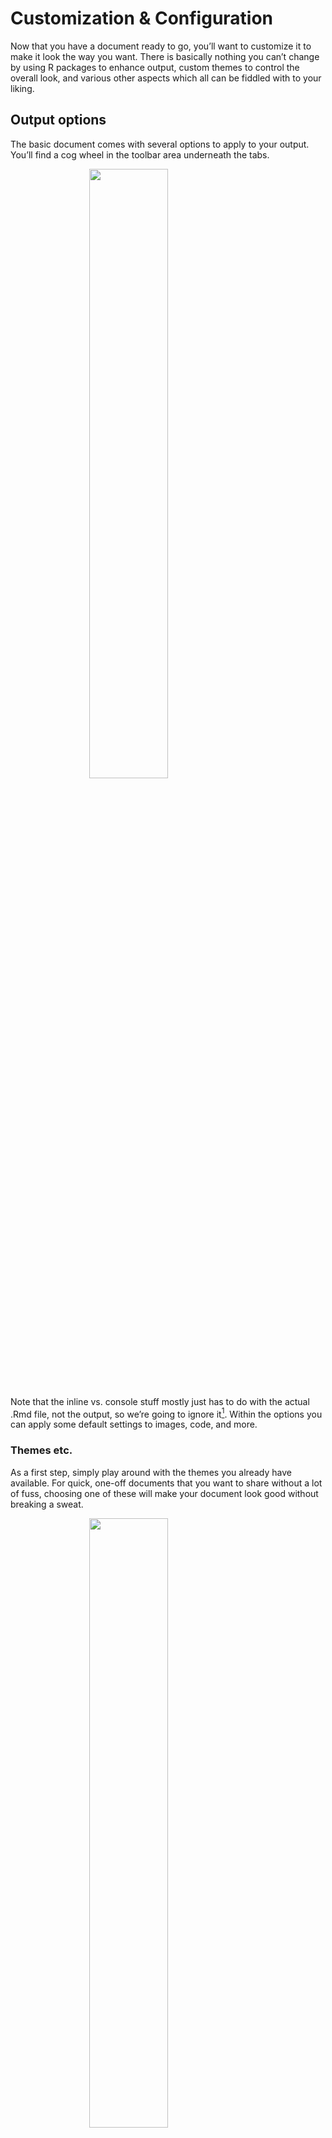 # Customization & Configuration

Now that you have a document ready to go, you'll want to customize it to make it look the way you want.  There is basically nothing you can't change by using R packages to enhance output, custom themes to control the overall look, and various other aspects which all can be fiddled with to your liking.


## Output options

The basic document comes with several options to apply to your output.  You'll find a cog wheel in the toolbar area underneath the tabs.

<img src="img/knitr_output_opts.png" style="display:block; margin: 0 auto;" width='50%'>

Note that the inline vs. console stuff mostly just has to do with the actual .Rmd file, not the output, so we're going to ignore it[^inline]. Within the options you can apply some default settings to images, code, and more. 

### Themes etc.

As a first step, simply play around with the <span class="emph">themes</span> you already have available.  For quick, one-off documents that you want to share without a lot of fuss, choosing one of these will make your document look good without breaking a sweat.

<img src="img/theme_dropdown.png" style="display:block; margin: 0 auto;" width='50%'>

As another example, choose a new code style with the syntax highlighting.  If you have headings in your current document, go ahead and turn on table of contents.

For many of the documents you create, changing the defaults this way may be enough. So be familiar with your options.  

After making your selections, now see what has changed at the top of your document.  You might see something like the following.

<img src="img/selected_options.png" style="display:block; margin: 0 auto;" width='50%'>


I'm sure you've been wondering at this point, so what is that stuff anyway?  That is <span class="emph">YAML</span>.<span class="marginnote">[YAML](https://en.wikipedia.org/wiki/YAML) used to stand for Yet Another Markup Language, and now stands for YAML Aint Markup Language, presumably for reasons no one but the developers care about.</span>  So let's see what's going on.


## YAML

For the purposes of starting out, all you really need to know is that YAML is like configuration code for your document.  You can see that it specifies what the output is, and whatever options you selected previously.  You can change the title, add a date etc.  There is a lot of other stuff too.  Here is the YAML for this document.

<img src="img/yaml.png" style="display:block; margin: 0 auto;" width='100%' height='150%'>

Clearly, there is a lot to play with, but it will depend on the type of document you're doing.  For example, the `always_allow_html: yes` is pointless for an HTML document, but would allow certain things to be (very likely poorly) attempted in a PDF or Word document.  Other options *only* make sense for bookdown documents.

There a lot more available too, as YAML is a programming syntax all its own, so how deep you want to get into it is up to you.  The best way, just like learning R Markdown generally, is to simply see what others do and apply it to your own document.  It may take a bit of trial and error, but you'll eventually get the hang of it.

## HTML & CSS

### HTML

Knowing some basic HTML can add little things to your document to make it look better.  As a minimal example, here is a plot followed by text.


```r
mgcv::gamSim(verbose = F) %>% 
  modelr::add_predictions(., model=mgcv::gam(y~s(x2), data=.)) %>% 
  plot_ly(x=~x2, y=~y) %>% 
  add_lines(color=I(palettes$orange$complementary[2]), showlegend=F, opacity=.5) %>% 
  add_lines(y=~pred, color=I(palettes$orange$orange), showlegend=F) %>% 
  theme_plotly()
```

Even with a return line between this line you are reading and the plot, this text is smack against it. I do not prefer this.


This fix is easy, just add `<br>` after the R chunk that creates the plot to add a line break.

```r
mgcv::gamSim(verbose = F) %>% 
  modelr::add_predictions(., model=mgcv::gam(y~s(x2), data=.)) %>% 
  plot_ly(x=~x2, y=~y) %>% 
  add_lines(color=I(palettes$orange$complementary[2]), showlegend=F, opacity=.5) %>% 
  add_lines(y=~pred, color=I(palettes$orange$orange), showlegend=F) %>% 
  theme_plotly()
```

<br>

This text has some room to breathe.  Alternatively, I could use <span class="pack">htmltools</span> and put `br()` in the code after the plot.

<span class='myclass' style="color:#66023C; font-size:150%; font-weight:600">This sentence is tyrian purple, bold, and has bigger font because I put `<span style='color:#66023C; font-size:150%; font-weight:600'>` before it and `</span>` after it.</span>


Say you want to center and resize an image.  Basic Markdown is too limited to do much more than display the image, so use some HTML instead.

Here is the basic markdown image.

`![](img/R.ico)`

![](img/R.ico)

A little more functionality has been added to the default approach, such that you can add some options in the following manner (no spaces!).

`![](img/R.ico){width=25%}`

![](img/R.ico){width=25%}


Next we use HTML instead.  This will produce a centered image that is slightly smaller.

`<img src="img/R.ico" style="display: block; margin: 0 auto;" width=40px>`

<img src="img/R.ico" style="display:block; margin: 0 auto;" width=40px>

While the `src` and `width` are self-explanatory, the style part is where you can do one-off CSS styling, which we'll talk about next.  In this example, it serves to center the image. Taking `display: block` out and changing the margins to 0 will default to left-alignment within the part of the page (container) the image resides in.

`<img src="img/R.ico" style="margin: 0 0;" width=40px>`

<img src="img/R.ico" style="margin: 0 0;" width=40px>


The next thing you'll want to do is hone your ASCII art skills, because sometimes that's the best way to display an image, like this ocean sunset.


```
           ^^                   @@@@@@@@@
      ^^       ^^            @@@@@@@@@@@@@@@
                           @@@@@@@@@@@@@@@@@@              ^^
                          @@@@@@@@@@@@@@@@@@@@
~~~~ ~~ ~~~~~ ~~~~~~~~ ~~ &&&&&&&&&&&&&&&&&&&& ~~~~~~~ ~~~~~~~~~~~ ~~~
~         ~~   ~  ~       ~~~~~~~~~~~~~~~~~~~~ ~       ~~     ~~ ~
  ~      ~~      ~~ ~~ ~~  ~~~~~~~~~~~~~ ~~~~  ~     ~~~    ~ ~~~  ~ ~~
  ~  ~~     ~         ~      ~~~~~~  ~~ ~~~       ~~ ~ ~~  ~~ ~
~  ~       ~ ~      ~           ~~ ~~~~~~  ~      ~~  ~             ~~
      ~             ~        ~      ~      ~~   ~             ~

```




### CSS


Recall the style section in some of the HTML examples above. For example, the part `style='color:#66023C; font-size:150%; font-weight:600'` changed the font.  <span class="marginnote"> **CSS** stands for **c**ascading **s**tyle **s**heets</span>It's actually CSS, and if we need to do the same thing each time, we can take an alternative approach to creating a style that would apply the same settings to all objects of the same class or HTML tag throughout the document.

The first step is to create a `*.css` file that your R Markdown document can refer to. Let's say we want to make every link <span style='color:dodgerblue'>dodgerblue</span>.  Links in HTML are tagged with the letter **`a`**, and to insert a link with HTML you can do something like:

```
<a href='https://m-clark.github.io>wowee zowee!</a>
```

It would look like this: <a href='https://m-clark.github.io'>wowee zowee!</a>.  If we want to change the color from the default setting for all links, we go into our CSS file.

```css
a {
  color: dodgerblue;
}
```

Now our links would look like this: <a href='https://m-clark.github.io' style="color:dodgerblue">wowee zowee!</a>

You can use hexadecimal, RGB and other representations of practically any color. CSS, like HTML, has a fairly simple syntax, but is very flexible and can do a ton of stuff you wouldn't think of.  With experience and looking at other people's CSS, you'll pick up the basics.

Now that you have a CSS file. Note that you want to use it in the YAML section of your R Markdown document.

```yaml
output:
  html_document:
    css: mystyle.css
```

Now every link you create will be that color.  We could add a subtle background to it, make them bold or whatever.


```css
a {
  color: dodgerblue;
  background-color: #f2f2f2;
  font-weight: 800;
}
```

Now it becomes <a href='https://m-clark.github.io' style="color:dodgerblue; background: #f2f2f2;font-weight: 800;">wowee zowee!</a>. In a similar fashion, you could make images always display at 50% width by default.

```css
img {
  width: 50%;
}
```



### Custom classes

You can also create custom classes.  For example, all R functions in my documents are a specific color, as they are wrapped in a custom css class I created called 'func' as follows. <span class="marginnote">In CSS, tags like **a**, **table**, and **img**, have no marker, classes are denoted with **.classname**, and IDs are note with **#idname**.</span>

```css
.func {
  color: #007199;  
  font-weight: 500;
}
```

Then I can do `<span class="func">crossprod</span>` and the text of the function name, or any text of class func, will have the appropriate color and weight.


## Personal Templates

A common mantra in computer programming and beyond is DRY, or Don't Repeat Yourself.  If you start using R Markdown a lot, and there is a good chance of that, once you get some settings you use often, you'll not want to start from scratch, but simply reuse them.  While this can be done [formally](https://rmarkdown.rstudio.com/developer_document_templates.html) by creating an R package, it can also be as simple as saving a file that just has the YAML and maybe some <span class="pack">knitr</span> options specified, and starting from that file each time.  Same goes for CSS or other files you use often. 

Over time, these files and settings will grow, especially as you learn new options and want to tweak old.  In the end, you may have very little to do to make the document look great the first time you knit it!


## The Rabbit Hole Goes Deep

How much you want to get into customization is up to you.  Using the developer tools of any web browser allows you to inspect what anyone else has done as far as styling with CSS.  Here is an example of Chrome Developer Tools, which you can access through its menus.

<img src="img/chrome_dev.png" style="display:block; margin: 0 auto;" width=100% height=100%>

<br>

All browsers have this, making it easy to see exactly what's going on with any webpage.


For some of you, if you aren't careful, you'll spend an afternoon on an already finished document trying to make it look perfect.  It takes very little effort to make a great looking document with R Markdown.  Making it *perfect* is impossible.  You have been warned.

[^inline]: I haven't yet figured out the utility in having figures and output breaking up the flow of code and text along with everything else going on, especially since they'll be precisely where they need to be in the final product. Just my opinion though.